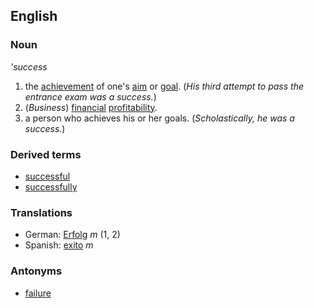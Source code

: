 ==English==
===Noun===
'''success''
# the [[achievement]] of one's [[aim]] or [[goal]]. (''His third attempt to pass the entrance exam was a success.'')
# (''Business'') [[financial]] [[profitability]].
# a person who achieves his or her goals. (''Scholastically, he was a success.'')

===Derived terms===
*[[successful]]
*[[successfully]]

===Translations===
*German: [[Erfolg]] ''m'' (1, 2)
*Spanish: [[exito]] ''m''

===Antonyms===
*[[failure]]